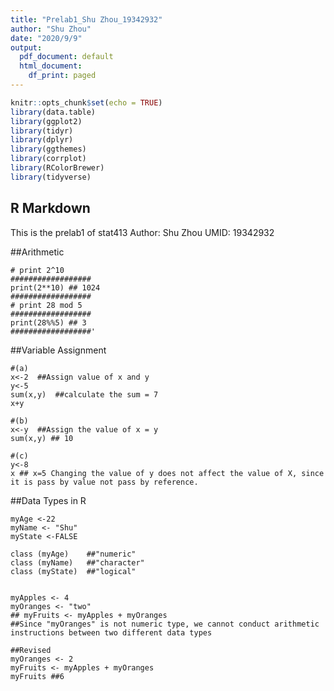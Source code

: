 ```yaml
---
title: "Prelab1_Shu Zhou_19342932"
author: "Shu Zhou"
date: "2020/9/9"
output:
  pdf_document: default
  html_document:
    df_print: paged
---
```


```r
knitr::opts_chunk$set(echo = TRUE)
library(data.table)
library(ggplot2)
library(tidyr)
library(dplyr)
library(ggthemes)
library(corrplot)
library(RColorBrewer)
library(tidyverse)
```

## R Markdown
This is the prelab1 of stat413
Author: Shu Zhou
UMID: 19342932

##Arithmetic
```{}
# print 2^10
##################
print(2**10) ## 1024
##################
# print 28 mod 5
##################
print(28%%5) ## 3
##################'
```

##Variable Assignment
```{}
#(a)
x<-2  ##Assign value of x and y
y<-5
sum(x,y)  ##calculate the sum = 7
x+y 

#(b)
x<-y  ##Assign the value of x = y
sum(x,y) ## 10

#(c) 
y<-8
x ## x=5 Changing the value of y does not affect the value of X, since it is pass by value not pass by reference.
```

##Data Types in R
```{}
myAge <-22
myName <- "Shu"
myState <-FALSE

class (myAge)    ##"numeric"
class (myName)   ##"character"
class (myState)  ##"logical"


myApples <- 4
myOranges <- "two"
## myFruits <- myApples + myOranges 
##Since "myOranges" is not numeric type, we cannot conduct arithmetic instructions between two different data types

##Revised
myOranges <- 2
myFruits <- myApples + myOranges 
myFruits ##6

```
